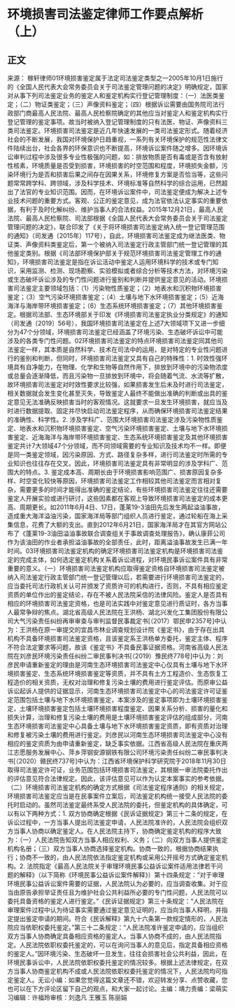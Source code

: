 # 环境损害司法鉴定律师工作要点解析（上）
## 正文
来源： 稼轩律师01环境损害鉴定属于法定司法鉴定类型之一2005年10月1日施行的《全国人民代表大会常务委员会关于司法鉴定管理问题的决定》明确规定，国家对从事下列司法鉴定业务的鉴定人和鉴定机构实行登记管理制度：（一）法医类鉴定；（二）物证类鉴定；（三）声像资料鉴定；（四）根据诉讼需要由国务院司法行政部门商最高人民法院、最高人民检察院确定的其他应当对鉴定人和鉴定机构实行登记管理的鉴定事项。故当时被纳入登记管理制度的只有法医、物证、声像资料三类司法鉴定。环境损害司法鉴定是近几年快速发展的一类司法鉴定形式。随着经济社会的不断发展，我国对环境保护日趋重视，一系列有关环境保护的规范性法律文件陆续出台，社会各界的环保意识也不断提高，环境诉讼案件随之增多。因环境诉讼审判过程中涉及很多专业性极强的问题，如：排放物质是否有毒或是否含有放射性核素，环境质量是否受到损害，环境损害的时空范围和程度，环境损失金额，污染环境行为是否和损害后果之间存在因果关系，环境修复方案是否恰当等，这些问题常常跨学科、跨领域，涉及科学技术、环境标准等自然科学的综合运用，已然超出了法官的专业知识范围。因而，在环境诉讼案件中，司法鉴定便成为解决上述专业技术问题的重要方式。客观、公正的鉴定意见，成为法官依法认定事实的重要依据，有利于及时化解纠纷、维护当事人的合法权益。2015年12月21日，最高人民法院、最高人民检察院、司法部根据《全国人民代表大会常务委员会关于司法鉴定管理问题的决定》，联合印发了《关于将环境损害司法鉴定纳入统一登记管理范围的通知》（司发通〔2015年〕117号），自此，环境损害司法鉴定成为继法医类、物证类、声像资料类鉴定后，第一个被纳入司法鉴定行政主管部门统一登记管理的其他鉴定类别。根据《司法部环境保护部关于规范环境损害司法鉴定管理工作的通知》，环境损害司法鉴定是指在诉讼活动中鉴定人运用环境科学的技术或专门知识，采用监测、检测、现场勘察、实验模拟或者综合分析等技术方法，对环境污染或生态破坏诉讼涉及的专门性问题进行鉴别和判断并提供鉴定意见的活动。环境损害司法鉴定主要领域包括：（1）污染物性质鉴定；（2）地表水和沉积物环境损害鉴定；（3）空气污染环境损害鉴定；（4）土壤与地下水环境损害鉴定；（5）近海海洋与海岸带环境损害鉴定；（6）生态系统环境损害鉴定；（7）其他环境损害鉴定。根据司法部、生态环境部关于印发《环境损害司法鉴定执业分类规定》的通知（司发通〔2019〕56号），我国环境损害司法鉴定在上述7大领域项下又进一步细分为47个分领域，环境损害司法鉴定已经涵盖了环境污染、生态破坏诉讼中可能涉及的各类专门性问题。02环境损害司法鉴定的特点环境损害司法鉴定同其他司法鉴定一样，其本质是自然科学、技术在司法中的运用，是对特定的专业性问题进行的鉴别和判断，但同时，环境损害司法鉴定又具有自己的特殊性：1. 时效性强环境具有自净能力，在物理、化学和生物等自然作用下，排放到环境中的污染物浓度或总量会逐渐降低，而且污染物一旦排放到环境中，将会随着气流、水流等扩散，故环境损害司法鉴定对时效性要求比较强，如果损害发生后未及时进行司法鉴定，相关数据就会发生变化甚至灭失，导致鉴定人最终不能做出准确的判断或出具的鉴定意见无法准确反映损害当时的客观情况。这就要求一旦发生环境损害，就应当及时进行数据提取、固定并尽快启动司法鉴定程序，从而确保环境损害司法鉴定结果的准确性、科学性。2. 涉及学科广、范围大环境损害司法鉴定涉及污染物性质鉴定、地表水和沉积物环境损害鉴定、空气污染环境损害鉴定、土壤与地下水环境损害鉴定、近海海洋与海岸带环境损害鉴定、生态系统环境损害鉴定及其他环境损害鉴定共计7大领域47个分领域，而不同领域需要的专业知识及技术均不一样。即便是同一类鉴定领域，因污染原因、方式、路径复杂多样，进行司法鉴定时所需的专业知识也往往存在交叉。因此，环境损害司法鉴定具有非常明显的涉及学科广、范围大的特点。3. 鉴定成本高、周期长由于环境损害影响范围广、损害原因复杂多样、时空变化较快等原因，环境损害司法鉴定工作相较其他司法鉴定而言相对复杂，需要更多的时间才能得出准确的鉴定结论，有些环境损害司法鉴定往往还需要鉴定人开展实验或进行研讨，这些因素都在客观上导致环境损害司法鉴定的成本更高、周期更长。如2011年6月4日、17日，蓬莱19-3油田先后发生两起溢油事故，造成重大海洋溢油污染，国家海洋局等部门组织人员进行鉴定，通过轮船在海上采集信息，花费了大额的支出。直到2012年6月21日，国家海洋局才在其官方网站公布了《蓬莱19-3油田溢油事故联合调查组关于事故调查处理报告》，确认康菲公司作为该油田的作业者承担溢油事故的全部责任，此时，距离溢油事故发生已满一年时间。03环境损害司法鉴定机构的确定环境损害司法鉴定机构是环境损害司法鉴定的完成主体，如何选定鉴定机构关系着诉讼进程，对环境民事诉讼案件具有非常重要的意义。（一）环境损害司法鉴定机构应取得鉴定资格自环境损害司法鉴定被纳入司法鉴定行政主管部门统一登记管理以后，若需要进行环境损害司法鉴定的，应当委托司法行政机关认可并颁发了资质许可的机构进行，否则，不具有相应鉴定资质的单位作出的鉴定结论，存在不被人民法院采信的法律风险。鉴定人是否具有相应的环境损害司法鉴定资格，也是司法实践中对鉴定意见进行质证时，各方当事人最常争辩的焦点。湖北省高级人民法院在王洪杨、湖北兴发化工集团股份有限公司大气污染责任纠纷再审审查与审判监督民事裁定书[（2017）鄂民申2357号]中认为：王洪杨在原一审提交的宜昌市林业调查规划设计院《鉴定书》，由于存在出具机构不具备环境损害司法鉴定资格，且该鉴定系王洪杨单方委托，鉴定主体、程序不符合法定要求等问题，故该《鉴定书》不具备民事证据资格。河南省高级人民法院在刘彦民环境污染责任纠纷二审民事判决书[（2019）豫民终778号]中认为：刘彦民申请重新鉴定的理由是河南生态环境损害司法鉴定中心仅具有土壤与地下水环境损害鉴定、生态系统环境损害鉴定等资质，并不具有土方工程造价、生态恢复工程造价的相关资质，无权对治理和修复污染土壤的费用进行鉴定评估。而原审公益诉讼起诉人提供的证据显示，河南生态环境损害司法鉴定中心的司法鉴定许可证鉴定范围包括土壤与地下水环境损害鉴定，本案涉及的鉴定事项即为土壤环境损害鉴定，土壤环境损害鉴定包括土壤环境损害程度鉴定、因果关系分析、损害的量化和损失计算，治理和修复污染土壤的费用是土壤环境损害鉴定评估的组成部分，河南生态环境损害司法鉴定中心具备土壤与地下水环境损害鉴定资质，即有资质对治理和修复被污染土壤的费用进行鉴定。刘彦民以河南生态环境损害司法鉴定中心没有相应的鉴定资质为由申请重新鉴定，缺乏事实依据。江西省高级人民法院在重庆两江志愿服务发展中心、萍乡萍钢安源钢铁有限公司环境污染责任纠纷二审民事判决书[（2020）赣民终737号]中认为：江西省环境保护科学研究院于2018年11月30日取得司法鉴定许可证，业务范围包括环境损害司法鉴定，其根据一审法院委托作出的评估意见符合法律规定。因此，该评估意见可以作为认定本案事实的参考依据。（二）环境损害司法鉴定机构的确定方式根据《司法鉴定程序通则》的相关规定，环境损害司法鉴定应当是在民事案件立案后，司法鉴定机构统一接受人民法院的委托时启动的。虽然司法鉴定最终系受人民法院的委托，但鉴定机构的具体确定，可以有以下两种方式：1. 双方协商确定根据《民诉证据规定》第三十二条的规定，在诉讼过程中，一方当事人提出司法鉴定申请，人民法院准许的，人民法院会组织双方当事人协商以确定鉴定人。在人民法院主持下，协商确定鉴定机构的程序大致为：（一）人民法院告知双方当事人相应权利、义务；（二）向双方当事人提供鉴定机构名册；（三）双方当事人协商选择鉴定机构。协商一致的，根据协商结果执行；协商不一致的，由人民法院依法指定鉴定机构或采用公开摇号方式确定鉴定机构。2. 法院指定《最高人民法院关于审理环境民事公益诉讼案件适用法律若干问题的解释》（以下简称《环境民事公益诉讼案件解释》）第十四条规定：“对于审理环境民事公益诉讼案件需要的证据，人民法院认为必要的，应当调查收集。对于应当由原告承担举证责任且为维护社会公共利益所必要的专门性问题，人民法院可以委托具备资格的鉴定人进行鉴定。”《民诉证据规定》第三十条规定：“人民法院在审理案件过程中认为待证事实需要通过鉴定意见证明的，应当向当事人释明，并指定提出鉴定申请的期间。符合《民诉解释》第九十六条第一款规定情形的，人民法院应当依职权委托鉴定。”第三十二条规定：“人民法院准许鉴定申请的，应当组织双方当事人协商确定具备相应资格的鉴定人。当事人协商不成的，由人民法院指定。人民法院依职权委托鉴定的，可以在询问当事人的意见后，指定具备相应资格的鉴定人。”因环境污染、生态破坏一旦发生，往往会损害社会公共利益，因此，在环境民事诉讼中，人民法院依职权委托鉴定的情况较多。根据上述法律规定，在双方当事人协商鉴定机构不成或人民法院依职权委托鉴定的情况下，人民法院均可指定鉴定人。无讼小编：如果您觉得这篇文章还不错，欢迎转发分享、点赞收藏，您也可以在下方评论区留下自己的观点，和大家一起讨论。主编：靖力责编：梁萌实习编辑：许福玲审核：刘逸凡 王雅玉 陈丽娟